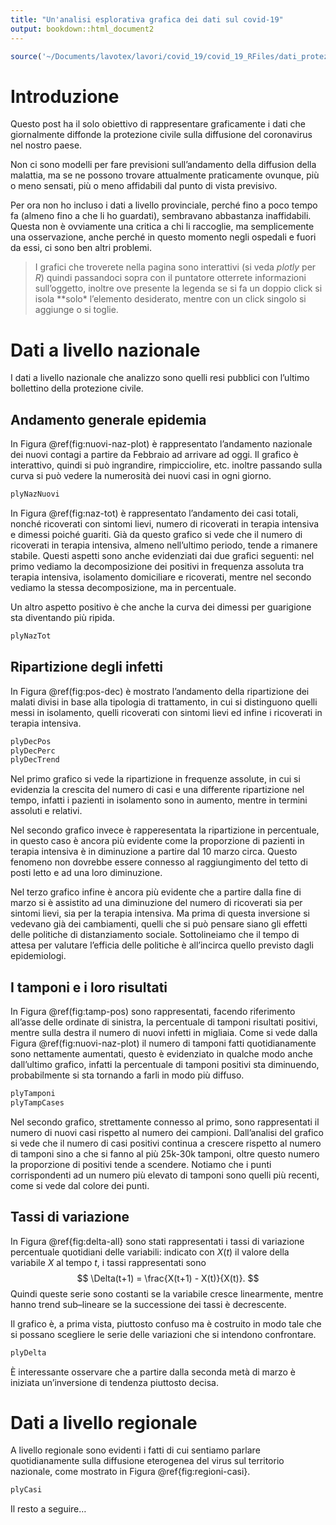 ```yaml
---
title: "Un'analisi esplorativa grafica dei dati sul covid-19"
output: bookdown::html_document2
---
```


```r
source('~/Documents/lavotex/lavori/covid_19/covid_19_RFiles/dati_protezione_civile/grafici_pagina.R')
```


# Introduzione 
Questo post ha il solo obiettivo di rappresentare graficamente i dati che giornalmente diffonde la protezione civile sulla diffusione del coronavirus nel nostro paese.

Non ci sono modelli per fare previsioni sull'andamento della diffusion della malattia, ma se ne possono trovare attualmente praticamente ovunque, più o meno sensati, più o meno affidabili dal punto di vista previsivo.

Per ora non ho incluso i dati a livello provinciale, perché fino a poco tempo fa (almeno fino a che li ho guardati), sembravano abbastanza inaffidabili. Questa non è ovviamente una critica a chi li raccoglie, ma semplicemente una osservazione, anche perché in questo momento negli ospedali e fuori da essi, ci sono ben altri problemi.

> I grafici che troverete nella pagina sono interattivi (si veda *plotly* per *R*) quindi passandoci sopra con il puntatore otterrete informazioni sull'oggetto, inoltre ove presente la legenda se si fa un doppio click si isola **solo* l'elemento desiderato, mentre con un click singolo si aggiunge o si toglie.


# Dati a livello nazionale
I dati a livello nazionale che analizzo sono quelli resi pubblici con l'ultimo bollettino della protezione civile.

## Andamento generale epidemia
In Figura \@ref(fig:nuovi-naz-plot) è rappresentato l'andamento nazionale dei nuovi contagi a partire da Febbraio ad arrivare ad oggi. Il grafico è interattivo, quindi si può ingrandire, rimpicciolire, etc. inoltre passando sulla curva si può vedere la numerosità dei nuovi casi in ogni giorno.

```r
plyNazNuovi
```

In Figura \@ref(fig:naz-tot) è rappresentato l'andamento dei casi totali, nonché ricoverati con sintomi lievi, numero di ricoverati in terapia intensiva e dimessi poiché guariti. Già da questo grafico si vede che il numero di ricoverati in terapia intensiva, almeno nell'ultimo periodo, tende a rimanere stabile. Questi aspetti sono anche evidenziati dai due grafici seguenti: nel primo vediamo la decomposizione dei positivi in frequenza assoluta tra terapia intensiva, isolamento domiciliare e ricoverati, mentre nel secondo vediamo la stessa decomposizione, ma in percentuale.

Un altro aspetto positivo è che anche la curva dei dimessi per guarigione sta diventando più ripida. 

```r
plyNazTot
```

## Ripartizione degli infetti
In Figura \@ref(fig:pos-dec) è mostrato l'andamento della ripartizione dei malati divisi in base alla tipologia di trattamento, in cui si distinguono quelli messi in isolamento, quelli ricoverati con sintomi lievi ed infine i ricoverati in terapia intensiva.

```r
plyDecPos
plyDecPerc
plyDecTrend
```

Nel primo grafico si vede la ripartizione in frequenze assolute, in cui si evidenzia la crescita del numero di casi e una differente ripartizione nel tempo, infatti i pazienti in isolamento sono in aumento, mentre in termini assoluti e relativi.

Nel secondo grafico invece è rapperesentata la ripartizione in percentuale, in questo caso è ancora più evidente come la proporzione di pazienti in terapia intensiva è in diminuzione a partire dal 10 marzo circa. Questo fenomeno non dovrebbe essere connesso al raggiungimento del tetto di posti letto e ad una loro diminuzione.

Nel terzo grafico infine è ancora più evidente che a partire dalla fine di marzo si è assistito ad una diminuzione del numero di ricoverati sia per sintomi lievi, sia per la terapia intensiva. Ma prima di questa inversione si vedevano già dei cambiamenti, quelli che si può pensare siano gli effetti delle politiche di distanziamento sociale. Sottolineiamo che il tempo di attesa per valutare l'efficia delle politiche è all'incirca quello previsto dagli epidemiologi.

## I tamponi e i loro risultati

In Figura \@ref(fig:tamp-pos) sono rappresentati, facendo riferimento all'asse delle ordinate di sinistra, la percentuale di tamponi risultati positivi, mentre sulla destra il numero di nuovi infetti in migliaia. Come si vede dalla Figura \@ref(fig:nuovi-naz-plot) il numero di tamponi fatti quotidianamente sono nettamente aumentati, questo è evidenziato in qualche modo anche dall'ultimo grafico, infatti la percentuale di tamponi positivi sta diminuendo, probabilmente si sta tornando a farli in modo più diffuso.

```r
plyTamponi
plyTampCases
```

Nel secondo grafico, strettamente connesso al primo, sono rappresentati il numero di nuovi casi rispetto al numero dei campioni. Dall'analisi del grafico si vede che il numero di casi positivi continua a crescere rispetto al numero di tamponi sino a che si fanno al più 25k-30k tamponi, oltre questo numero la proporzione di positivi tende a scendere. Notiamo che i punti corrispondenti ad un numero più elevato di tamponi sono quelli più recenti, come si vede dal colore dei punti.

## Tassi di variazione

In Figura \@ref{fig:delta-all} sono stati rappresentati i tassi di variazione percentuale quotidiani delle variabili: indicato con $X(t)$ il valore della variabile $X$ al tempo $t$, i tassi rappresentati sono
$$
\Delta(t+1) = \frac{X(t+1) - X(t)}{X(t)}.
$$
Quindi queste serie sono costanti se la variabile cresce linearmente, mentre hanno trend sub--lineare se la successione dei tassi è decrescente.

Il grafico è, a prima vista, piuttosto confuso ma è costruito in modo tale che si possano scegliere le serie delle variazioni che si intendono confrontare.

```r
plyDelta
```

È interessante osservare che a partire dalla seconda metà di marzo è iniziata un'inversione di tendenza piuttosto decisa.


# Dati a livello regionale
A livello regionale sono evidenti i fatti di cui sentiamo parlare quotidianamente sulla diffusione eterogenea del virus sul territorio nazionale, come mostrato in Figura \@ref{fig:regioni-casi}.

```r
plyCasi
```

Il resto a seguire...
